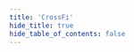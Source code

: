 ```yaml
---
title: 'CrossFi'
hide_title: true
hide_table_of_contents: false
---
```



<ChainLayout>
  <ChainHero
    name="CrossFi"
    iconUrl="img/crossfi-icon.svg"
    bgColor="#00C0FF"
    scope="testnet"
    chainId="crossfi-evm-testnet-1"
    nodeVersion="v0.4.0"
    token=""
    stakeUrl=""
    restakeUrl=""
    websiteUrl="https://crossfi.org/"
    githubUrl="https://github.com/crossfichain"
    xUrl="https://x.com/crossfichain"
    discordUrl="https://discord.gg/crossfi"
  />

  <ProductLinks
    appUrl=""
    appImageUrl="img/products/"
    explorerUrl=""
    faucetUrl=""
  />

  <ToolsGrid
    chainName="crossfi"
    scope="testnet"
    showInstall={true}
    showUpgrade={true}
    showGenesis={true}
    showCli={true}
    showEndpoints={true}
    showStateSync={true}
    showSnapshot={true}
    showLivePeers={true}
    showSeed={true}
    showAddressBook={true}
    showExplorersList={false}
    showPublicEndpoints={false}
    showUsefulTools={false}
    showUpgradeWatcher={false}
  />

</ChainLayout>
